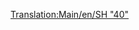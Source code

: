 [[Translation:Main/en/SH "40"]]{{en/-}}{{Template:Trenes/Es
|Imagen=[[File:en/Sh40.png]]
|Nombre=SH "40"
|Precio=70.312 € (35.156 £)
|Velocidad=177 km/h (110 mph)
|Peso=82 t
|Potencia=5.000 CV (6.704 kW)
|Coste-anual=5.764 € (2.882 £)
|Diseño=1973
|Duración=23
|Capacidad=--
|Descripción=Todavía no hay una descripción disponible sobre esta máquina de tren. Si usted sabe algo acerca de este tren, no dude en editar esta página y añadirla.
|Vida-real=[http://www.wikipedia.org/wiki/British Rail Class 87 British Rail Class 87]
}}